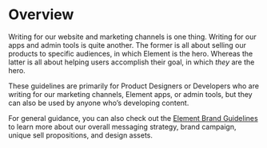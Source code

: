 
<Meta title="Content/: Overview" />

# Overview

Writing for our website and marketing channels is one thing. Writing for our apps and admin tools is quite another. The former is all about selling our products to specific audiences, in which Element is the hero. Whereas the latter is all about helping users accomplish their goal, in which _they_ are the hero.

These guidelines are primarily for Product Designers or Developers who are writing for our marketing channels, Element apps, or admin tools, but they can also be used by anyone who’s developing content.

For general guidance, you can also check out the [Element Brand Guidelines](https://www.figma.com/file/KX5Q0fauRZqn3JjYrxUqdk/Element-Brand-guidelines?node-id=2456%3A4018&t=qLPJXfA60jsDnbPe-1) to learn more about our overall messaging strategy, brand campaign, unique sell propositions, and design assets.
